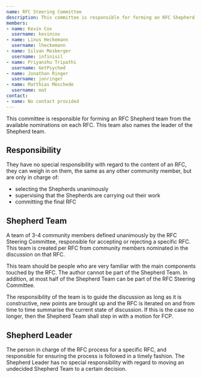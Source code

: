 ```yaml
---
name: RFC Steering Committee
description: This committee is responsible for forming an RFC Shepherd team from the available nominations on each RFC. This team also names the leader of the Shepherd team.
members:
- name: Kevin Cox
  username: kevincox
- name: Linus Heckemann
  username: lheckemann
- name: Silvan Mosberger
  username: infinisil
- name: Priyanshu Tripathi
  username: GetPsyched
- name: Jonathan Ringer
  username: jonringer
- name: Matthias Meschede
  username: mat
contact:
- name: No contact provided
---
```

This committee is responsible for forming an RFC Shepherd team from the available nominations on each RFC. This team also names the leader of the Shepherd team.

## Responsibility

They have no special responsibility with regard to the content of an RFC, they can weigh in on them, the same as any other community member, but are only in charge of:

*   selecting the Shepherds unanimously
*   supervising that the Shepherds are carrying out their work
*   committing the final RFC

## Shepherd Team

A team of 3-4 community members defined unanimously by the RFC Steering Committee, responsible for accepting or rejecting a specific RFC. This team is created per RFC from community members nominated in the discussion on that RFC.

This team should be people who are very familiar with the main components touched by the RFC. The author cannot be part of the Shepherd Team. In addition, at most half of the Shepherd Team can be part of the RFC Steering Committee.

The responsibility of the team is to guide the discussion as long as it is constructive, new points are brought up and the RFC is iterated on and from time to time summarise the current state of discussion. If this is the case no longer, then the Shepherd Team shall step in with a motion for FCP.

## Shepherd Leader

The person in charge of the RFC process for a specific RFC, and responsible for ensuring the process is followed in a timely fashion. The Shepherd Leader has no special responsibility with regard to moving an undecided Shepherd Team to a certain decision.